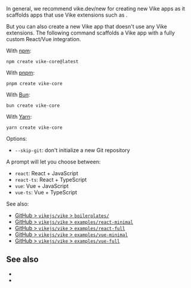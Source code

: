 
In general, we recommend <Link href="/new">vike.dev/new</Link> for creating new Vike apps as it scaffolds apps that use Vike extensions such as <UiFrameworkExtension name />.

But you can also create a new Vike app that doesn't use any Vike extensions. The following command scaffolds a Vike app with a fully custom React/Vue integration.

<CustomIntegrationWarning />

With [npm](https://www.npmjs.com):

```shell
npm create vike-core@latest
```

With [pnpm](https://pnpm.io):

```shell
pnpm create vike-core
```

With [Bun](https://bun.sh):

```shell
bun create vike-core
```

With [Yarn](https://yarnpkg.com):

```shell
yarn create vike-core
```

Options:
- `--skip-git`: don't initialize a new Git repository

A prompt will let you choose between:
- `react`: React + JavaScript
- `react-ts`: React + TypeScript
- `vue`: Vue + JavaScript
- `vue-ts`: Vue + TypeScript

See also:
- [GitHub > `vikejs/vike` > `boilerplates/`](https://github.com/vikejs/vike/tree/main/boilerplates)
- [GitHub > `vikejs/vike` > `examples/react-minimal`](https://github.com/vikejs/vike/tree/main/examples/react-minimal)
- [GitHub > `vikejs/vike` > `examples/react-full`](https://github.com/vikejs/vike/tree/main/examples/react-full)
- [GitHub > `vikejs/vike` > `examples/vue-minimal`](https://github.com/vikejs/vike/tree/main/examples/vue-minimal)
- [GitHub > `vikejs/vike` > `examples/vue-full`](https://github.com/vikejs/vike/tree/main/examples/vue-full)


## See also

- <Link href="/new" />
- <Link href="/add" />
